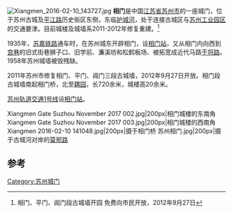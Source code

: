 [[File:Xiangmen_2016-02-10_143727.jpg|thumb]]
'''相门'''是中国[[江苏省|江苏省]][[苏州市|苏州市]]的一座城门，位于苏州古城及[[平江路_(苏州街道)|平江路]]历史街区东侧，东临[[护城河|护城河]]，处于连接古城区与[[苏州工业园区|苏州工业园区]]的交通要津。目前城楼及城墙系2011-2012年修复重建。<ref>{{cite web |url=http://www.subaonet.com/2012/0927/1006386.shtml |title=存档副本 |accessdate=2013-11-17 |deadurl=yes |archiveurl=https://web.archive.org/web/20130224084042/http://www.subaonet.com/2012/0927/1006386.shtml |archivedate=2013-02-24 }} 相门、平门、阊门段古城墙开园 免费向市民开放，2012年9月27日</ref>

1935年，[[苏嘉铁路|苏嘉铁路]]通车时，在苏州城东开辟相门，设[[相门站|相门站]]，又从相门内向西到[[宫巷_(苏州)|宫巷]]的旧式街巷狮子口、旧学前、濂溪坊和松鹤板场、被拓宽成近代马路[[干将路|干将路]]。1958年苏州城墙被毁残缺。

2011年苏州市修复相门、平门、阊门三段古城墙，2012年9月27日开放。相门段古城墙南起相门桥，北至[[耦园|耦园]]，长720余米，城楼高20余米。

[[苏州轨道交通1号线|苏州轨道交通1号线]]设[[相门站|相门站]]。

<gallery mode="packed-hover" heights="200">
Xiangmen Gate Suzhou November 2017 002.jpg|200px|相门城楼的东南角
Xiangmen Gate Suzhou November 2017 003.jpg|200px|相门城楼的西南角
Xiangmen 2016-02-10 141048.jpg|200px|摄于相门桥
苏州相门.jpg|200px|摄于古城河对岸的[[莫邪路|莫邪路]]
</gallery>

== 参考 ==
{{reflist}}

[[Category:苏州城门|Category:苏州城门]]

{{苏州城门}}